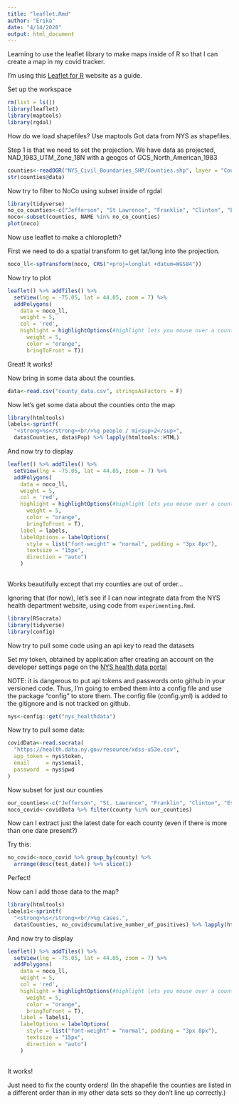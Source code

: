 ```yaml
---
title: "leaflet.Rmd"
author: "Erika"
date: "4/14/2020"
output: html_document
---
```


Learning to use the leaflet library to make maps inside of R so that I can create a map in my covid tracker.

I'm using this [Leaflet for R](https://rstudio.github.io/leaflet/) website as a guide.

Set up the workspace
```r
rm(list = ls())
library(leaflet)
library(maptools)
library(rgdal)
```
How do we load shapefiles? Use maptools
Got data from NYS as shapefiles.  

Step 1 is that we need to set the projection. We have data as projected, NAD_1983_UTM_Zone_18N with a geogcs of GCS_North_American_1983
```r
counties<-readOGR("NYS_Civil_Boundaries_SHP/Counties.shp", layer = "Counties")
str(counties@data)

```
Now try to filter to NoCo using subset inside of rgdal

```r
library(tidyverse)
no_co_counties<-c("Jefferson", "St Lawrence", "Franklin", "Clinton", "Essex", "Hamilton", "Herkimer","Lewis")
noco<-subset(counties, NAME %in% no_co_counties)
plot(noco)
```
Now use leaflet to make a chloropleth?

First we need to do a spatial transform to get lat/long into the projection.

```r
noco_ll<-spTransform(noco, CRS("+proj=longlat +datum=WGS84"))
```
Now try to plot
```r
leaflet() %>% addTiles() %>% 
  setView(lng = -75.05, lat = 44.05, zoom = 7) %>% 
  addPolygons(
    data = noco_ll, 
    weight = 5, 
    col = 'red',
    highlight = highlightOptions(#highlight lets you mouse over a county and have it change color
      weight = 5,
      color = "orange", 
      bringToFront = T))
```
Great! It works!

Now bring in some data about the counties.

```r
data<-read.csv("county_data.csv", stringsAsFactors = F)
```

Now let's get some data about the counties onto the map

```r
library(htmltools)
labels<-sprintf(
  "<strong>%s</strong><br/>%g people / mi<sup>2</sup>",
  data$Counties, data$Pop) %>% lapply(htmltools::HTML)

```
And now try to display
```r
leaflet() %>% addTiles() %>% 
  setView(lng = -75.05, lat = 44.05, zoom = 7) %>% 
  addPolygons(
    data = noco_ll, 
    weight = 5, 
    col = 'red',
    highlight = highlightOptions(#highlight lets you mouse over a county and have it change color
      weight = 5,
      color = "orange", 
      bringToFront = T),
    label = labels,
    labelOptions = labelOptions(
      style = list("font-weight" = "normal", padding = "3px 8px"),
      textsize = "15px",
      direction = "auto")
    ) 
    
```
Works beautifully except that my counties are out of order...

Ignoring that (for now), let's see if I can now integrate data from the NYS health department website, using code from `experimenting.Rmd`.
```r
library(RSocrata)
library(tidyverse)
library(config)
```
Now try to pull some code using an api key to read the datasets

Set my token, obtained by application after creating an account on the developer settings page on the [NYS health data portal](https://health.data.ny.gov/profile/edit/developer_settings) 

NOTE: it is dangerous to put api tokens and passwords onto github in your versioned code.  Thus, I'm going to embed them into a config file and use the package "config" to store them. The config file (config.yml) is added to the gitignore and is not tracked on github.

```r
nys<-config::get("nys_healthdata")
```

Now try to pull some data:
```r
covidData<-read.socrata(
  "https://health.data.ny.gov/resource/xdss-u53e.csv",
  app_token = nys$token,
  email     = nys$email,
  password  = nys$pwd
)
```
Now subset for just our counties

```r
our_counties<-c("Jefferson", "St. Lawrence", "Franklin", "Clinton", "Essex", "Hamilton", "Herkimer","Lewis")
noco_covid<-covidData %>% filter(county %in% our_counties)
```
Now can I extract just the latest date for each county (even if there is more than one date present?)

Try this:
```r
no_covid<-noco_covid %>% group_by(county) %>% 
  arrange(desc(test_date)) %>% slice(1)
```
Perfect! 

Now can I add those data to the map?
```r
library(htmltools)
labels1<-sprintf(
  "<strong>%s</strong><br/>%g cases.",
  data$Counties, no_covid$cumulative_number_of_positives) %>% lapply(htmltools::HTML)

```
And now try to display
```r
leaflet() %>% addTiles() %>% 
  setView(lng = -75.05, lat = 44.05, zoom = 7) %>% 
  addPolygons(
    data = noco_ll, 
    weight = 5, 
    col = 'red',
    highlight = highlightOptions(#highlight lets you mouse over a county and have it change color
      weight = 5,
      color = "orange", 
      bringToFront = T),
    label = labels1,
    labelOptions = labelOptions(
      style = list("font-weight" = "normal", padding = "3px 8px"),
      textsize = "15px",
      direction = "auto")
    ) 
    
```
It works!

Just need to fix the county orders! (In the shapefile the counties are listed in a different order than in my other data sets so they don't line up correctly.)